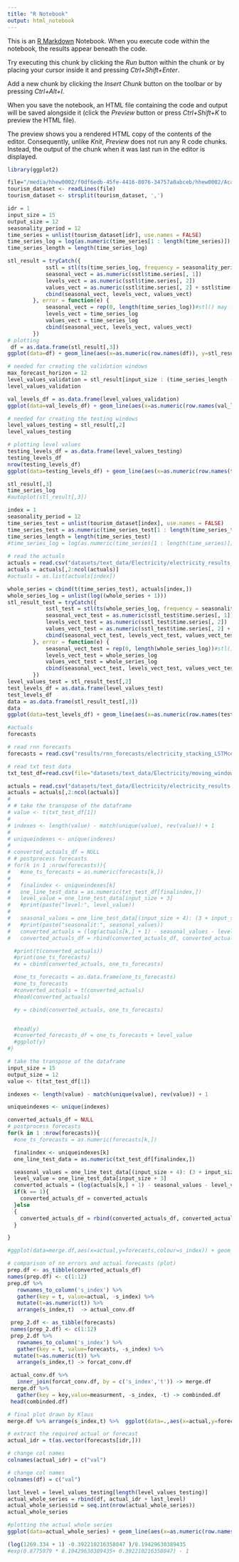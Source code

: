 ```yaml
---
title: "R Notebook"
output: html_notebook
---
```


This is an [R Markdown](http://rmarkdown.rstudio.com) Notebook. When you execute code within the notebook, the results appear beneath the code. 

Try executing this chunk by clicking the *Run* button within the chunk or by placing your cursor inside it and pressing *Ctrl+Shift+Enter*. 

Add a new chunk by clicking the *Insert Chunk* button on the toolbar or by pressing *Ctrl+Alt+I*.

When you save the notebook, an HTML file containing the code and output will be saved alongside it (click the *Preview* button or press *Ctrl+Shift+K* to preview the HTML file).

The preview shows you a rendered HTML copy of the contents of the editor. Consequently, unlike *Knit*, *Preview* does not run any R code chunks. Instead, the output of the chunk when it was last run in the editor is displayed.

```r
library(ggplot2)

file="/media/hhew0002/f0df6edb-45fe-4416-8076-34757a0abceb/hhew0002/Academic/Monash University/Research Project/Codes/time-series-forecasting/datasets/text_data/Electricity/original_electricity_data_group1.csv"
tourism_dataset <- readLines(file)
tourism_dataset <- strsplit(tourism_dataset, ',')
```

```r
idr = 1
input_size = 15
output_size = 12
seasonality_period = 12
time_series = unlist(tourism_dataset[idr], use.names = FALSE)
time_series_log = log(as.numeric(time_series[1 : length(time_series)]) + 1)
time_series_length = length(time_series_log)

stl_result = tryCatch({
            sstl = stl(ts(time_series_log, frequency = seasonality_period), "period")
            seasonal_vect = as.numeric(sstl$time.series[, 1])
            levels_vect = as.numeric(sstl$time.series[, 2])
            values_vect = as.numeric(sstl$time.series[, 2] + sstl$time.series[, 3])# this is what we are going to work on: sum of the smooth trend and the random component (the seasonality removed)
            cbind(seasonal_vect, levels_vect, values_vect)
        }, error = function(e) {
            seasonal_vect = rep(0, length(time_series_log))#stl() may fail, and then we would go on with the seasonality vector=0
            levels_vect = time_series_log
            values_vect = time_series_log
            cbind(seasonal_vect, levels_vect, values_vect)
        })
# plotting
 df = as.data.frame(stl_result[,3])
ggplot(data=df) + geom_line(aes(x=as.numeric(row.names(df)), y=stl_result[, 3]))
```

```r
# needed for creating the validation windows
max_forecast_horizon = 12
level_values_validation = stl_result[input_size : (time_series_length - max_forecast_horizon), 2]
level_values_validation

val_levels_df = as.data.frame(level_values_validation)
ggplot(data=val_levels_df) + geom_line(aes(x=as.numeric(row.names(val_levels_df)), y=level_values_validation))
```

```r
# needed for creating the testing windows
level_values_testing = stl_result[,2]
level_values_testing
```


```r
# plotting level values
testing_levels_df = as.data.frame(level_values_testing)
testing_levels_df
nrow(testing_levels_df)
ggplot(data=testing_levels_df) + geom_line(aes(x=as.numeric(row.names(testing_levels_df)), y=level_values_testing))

```
```r
stl_result[,3]
time_series_log
#autoplot(stl_result[,3])
```

```r

index = 1
seasonality_period = 12
time_series_test = unlist(tourism_dataset[index], use.names = FALSE)
time_series_test = as.numeric(time_series_test[1 : length(time_series_test)])
time_series_length = length(time_series_test)
#time_series_log = log(as.numeric(time_series[1 : length(time_series)]) + 1)  
  
# read the actuals
actuals = read.csv("datasets/text_data/Electricity/electricity_results_group1.csv", header=FALSE, sep=";")
actuals = actuals[,2:ncol(actuals)]
#actuals = as.list(actuals[index])

whole_series = cbind(t(time_series_test), actuals[index,])
whole_series_log = unlist(log((whole_series + 1)))
stl_result_test = tryCatch({
            sstl_test = stl(ts(whole_series_log, frequency = seasonality_period), "period")
            seasonal_vect_test = as.numeric(sstl_test$time.series[, 1])
            levels_vect_test = as.numeric(sstl_test$time.series[, 2])
            values_vect_test = as.numeric(sstl_test$time.series[, 2] + sstl_test$time.series[, 3])# this is what we are going to work on: sum of the smooth trend and the random component (the seasonality removed)
            cbind(seasonal_vect_test, levels_vect_test, values_vect_test)
        }, error = function(e) {
            seasonal_vect_test = rep(0, length(whole_series_log))#stl() may fail, and then we would go on with the seasonality vector=0
            levels_vect_test = whole_series_log
            values_vect_test = whole_series_log
            cbind(seasonal_vect_test, levels_vect_test, values_vect_test)
        })
level_values_test = stl_result_test[,2]
test_levels_df = as.data.frame(level_values_test)
test_levels_df
data = as.data.frame(stl_result_test[,3])
data
ggplot(data=test_levels_df) + geom_line(aes(x=as.numeric(row.names(test_levels_df)), y=levels_vect_test))

```

```r
#actuals
forecasts
```


```r
# read rnn forecasts
forecasts = read.csv("results/rnn_forecasts/electricity_stacking_LSTMcell_moving_window_with_stl_decomposition_smac_cocob_without_truncated_backpropagation_with_accumulated_error_1.txt", header=FALSE)

# read txt test data
txt_test_df=read.csv(file="datasets/text_data/Electricity/moving_window/electricity_test_12i15.txt",sep = " ",header = FALSE)

actuals = read.csv("datasets/text_data/Electricity/electricity_results.csv", header=FALSE, sep=";")
actuals = actuals[,2:ncol(actuals)]
#
# # take the transpose of the dataframe
# value <- t(txt_test_df[1])
#
# indexes <- length(value) - match(unique(value), rev(value)) + 1
#
# uniqueindexes <- unique(indexes)
#
# converted_actuals_df = NULL
# # postprocess forecasts
# for(k in 1 :nrow(forecasts)){
#   #one_ts_forecasts = as.numeric(forecasts[k,])
#
#   finalindex <- uniqueindexes[k]
#   one_line_test_data = as.numeric(txt_test_df[finalindex,])
#   level_value = one_line_test_data[input_size + 3]
#   #print(paste("level:", level_value))
#
#   seasonal_values = one_line_test_data[(input_size + 4): (3 + input_size + output_size)]
#   #print(paste("seasonalit:", seasonal_values))
#   converted_actuals = (log(actuals[k,] + 1) - seasonal_values - level_value)
#   converted_actuals_df = rbind(converted_actuals_df, converted_actuals)

  #print(t(converted_actuals))
  #print(one_ts_forecasts)
  #x = cbind(converted_actuals, one_ts_forecasts)

  #one_ts_forecasts = as.data.frame(one_ts_forecasts)
  #one_ts_forecasts
  #converted_actuals = t(converted_actuals)
  #head(converted_actuals)

  #y = cbind(converted_actuals, one_ts_forecasts)


  #head(y)
  #converted_forecasts_df = one_ts_forecasts + level_value
  #ggplot(y)
#}
```

```r

# take the transpose of the dataframe
input_size = 15
output_size = 12
value <- t(txt_test_df[1])

indexes <- length(value) - match(unique(value), rev(value)) + 1

uniqueindexes <- unique(indexes)

converted_actuals_df = NULL
# postprocess forecasts
for(k in 1 :nrow(forecasts)){
  #one_ts_forecasts = as.numeric(forecasts[k,])

  finalindex <- uniqueindexes[k]
  one_line_test_data = as.numeric(txt_test_df[finalindex,])

  seasonal_values = one_line_test_data[(input_size + 4): (3 + input_size + output_size)]
  level_value = one_line_test_data[input_size + 3]
  converted_actuals = (log(actuals[k,] + 1) - seasonal_values - level_value)
  if(k == 1){
    converted_actuals_df = converted_actuals
  }else
  {
    converted_actuals_df = rbind(converted_actuals_df, converted_actuals)
  }

}

#ggplot(data=merge.df,aes(x=actual,y=forecasts,colour=s_index)) + geom_point(alpha=0.5) + xlim(-1,8) + ylim(-1,9)

```


```r
# comparison of nn errors and actual forecasts (plot)
prep.df <- as_tibble(converted_actuals_df)
names(prep.df) <- c(1:12)
prep.df %>%
   rownames_to_column('s_index') %>%
   gather(key = t, value=actual, -s_index) %>%
   mutate(t=as.numeric(t)) %>%
   arrange(s_index,t)  -> actual_conv.df

 prep_2.df <- as_tibble(forecasts)
 names(prep_2.df) <- c(1:12)
 prep_2.df %>%
   rownames_to_column('s_index') %>%
   gather(key = t, value=forecasts, -s_index) %>%
  mutate(t=as.numeric(t)) %>%
   arrange(s_index,t) -> forcat_conv.df

 actual_conv.df %>%
   inner_join(forcat_conv.df, by = c('s_index','t')) -> merge.df
 merge.df %>%
   gather(key = key,value=measurment, -s_index, -t) -> combinded.df
 head(combinded.df)

# final plot drawn by Klaus
merge.df %>% arrange(s_index,t) %>%  ggplot(data=.,aes(x=actual,y=forecasts,colour=s_index)) + geom_path() + xlim(-1,8) + ylim(-1,9) + geom_abline(slope=1)
```



```r
# extract the required actual or forecast
actual_idr = t(as.vector(forecasts[idr,]))

# change col names
colnames(actual_idr) = c("val")

# change col names
colnames(df) = c("val")

last_level = level_values_testing[length(level_values_testing)]
actual_whole_series = rbind(df, actual_idr + last_level)
actual_whole_series$id = seq.int(nrow(actual_whole_series))
actual_whole_series

```

```r
#plotting the actual whole series
ggplot(data=actual_whole_series) + geom_line(aes(x=as.numeric(row.names(actual_whole_series)), y=val))

```

```r
(log(1269.334 + 1) -0.392210216358047 )/8.19429630389435
#exp(0.8775979 * 8.19429630389435+ 0.392210216358047) - 1

```

